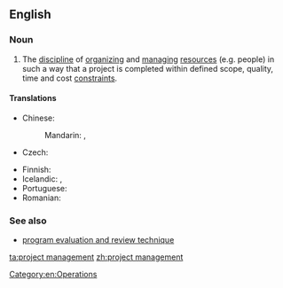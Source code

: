 ==English==
{{wikipedia}}

===Noun===
{{en-noun|head=[[project]] [[management]]|-}}

# {{context|operations|lang=en}} The [[discipline]] of [[organize|organizing]] and [[manage|managing]] [[resources]] (e.g. people) in such a way that a project is completed within defined scope, quality, time and cost [[constraint]]s.

====Translations====
{{trans-top|discipline of organizing and managing project resources}}
* Chinese:
*: Mandarin: {{t+|cmn|項目管理|sc=Hani}}, {{t|cmn|项目管理|tr=xiàngmù guǎnlǐ|sc=Hani}}
* Czech: {{t|cs|řízení projektů|n}}
{{trans-mid}}
* Finnish: {{t|fi|projektijohtaminen}}
* Icelandic: {{t|is|verkefnastjórnun|f}}, {{t|is|verkefnisstjórnun|f}}
* Portuguese: {{t+|pt|gerenciamento de projetos|m}}
* Romanian: {{t|ro|management de proiecf|n}}
{{trans-bottom}}

===See also===
* [[program evaluation and review technique]]

[[Category:en:Operations]]

[[ta:project management]]
[[zh:project management]]